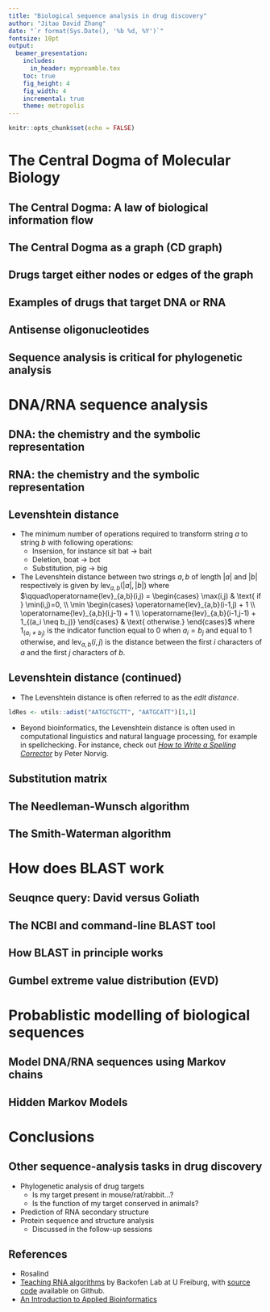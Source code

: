 ```yaml
---
title: "Biological sequence analysis in drug discovery"
author: "Jitao David Zhang"
date: "`r format(Sys.Date(), '%b %d, %Y')`"
fontsize: 10pt
output: 
  beamer_presentation:
    includes:
      in_header: mypreamble.tex
    toc: true
    fig_height: 4
    fig_width: 4
    incremental: true
    theme: metropolis
---
```


```r
knitr::opts_chunk$set(echo = FALSE)
```

# The Central Dogma of Molecular Biology

## The Central Dogma: A law of biological information flow

\takehome{The central dogma describes how biological information flows}

## The Central Dogma as a graph (CD graph)

\takehome{The CD graph view offers insights for drug discovery}

## Drugs target either nodes or edges of the graph

\takehome{Drugs target either nodes or edges of the CD graph}

## Examples of drugs that target DNA or RNA

\takehome{More and more drugs target DNA/RNA of the CD graph}

## Antisense oligonucleotides

\takehome{Sequence analysis allows designing potent and specific ASOs}

## Sequence analysis is critical for phylogenetic analysis

\takehome{Sequence analysis helps us understanding evolution of sequences}

# DNA/RNA sequence analysis

## DNA: the chemistry and the symbolic representation

\takehome{DNA is a string of characters and often form double helixes}

## RNA: the chemistry and the symbolic representation

\takehome{RNA is a string of characters and is often single-stranded}

## Levenshtein distance

- The minimum number of operations required to transform string $a$ to string $b$ with following operations:
    * Insersion, for instance sit $\textrm{bat}~\rightarrow~\textrm{bait}$ 
    * Deletion, \textit{e.g.} $\textrm{boat}~\rightarrow~\textrm{bot}$
    * Substitution, \textit{e.g.} $\textrm{pig}~\rightarrow~\textrm{big}$
- The Levenshtein distance between two strings $a, b$ of length $|a|$ and $|b|$ respectively is given by $\operatorname{lev}_{a,b}(|a|,|b|)$ where
  $\qquad\operatorname{lev}_{a,b}(i,j) = \begin{cases}
    \max(i,j) & \text{ if } \min(i,j)=0, \\
    \min \begin{cases}
            \operatorname{lev}_{a,b}(i-1,j) + 1 \\
            \operatorname{lev}_{a,b}(i,j-1) + 1 \\
            \operatorname{lev}_{a,b}(i-1,j-1) + 1_{(a_i \neq b_j)}
         \end{cases} & \text{ otherwise.}
   \end{cases}$
\newline
where $1_{(a_i \neq b_j)}$ is the indicator function equal to 0 when  $a_i = b_j$ and equal to 1 otherwise, and $\operatorname{lev}_{a,b}(i,j)$ is the distance between the first $i$ characters of $a$ and the first $j$ characters of $b$.

## Levenshtein distance (continued)

- The Levenshtein distance is often referred to as the *edit distance*. 

```r
ldRes <- utils::adist("AATGCTGCTT", "AATGCATT")[1,1]
```

\exercise{What is the Levenshtein distance between \texttt{AATGCTGCTT} and \texttt{AATGCATT}?}{`r ldRes`}

- Beyond bioinformatics, the Levenshtein distance is often used in computational linguistics and natural language processing, for example in spellchecking. For instance, check out [*How to Write a Spelling Corrector*](http://norvig.com/spell-correct.html) by Peter Norvig.

\takehome{Levenshtein distance applies to biological sequences}

## Substitution matrix

## The Needleman-Wunsch algorithm

\takehome{Dynamic programming underlies the Needleman-Wunsch algorithm}

## The Smith-Waterman algorithm

\takehome{SM reaches local alignment whereas NW reaches global alignment}

# How does BLAST work

## Seuqnce query: David versus Goliath

\takehome{Sequence query is frequently used in drug discovery}

## The NCBI and command-line BLAST tool

\takehome{Anyone can query similar sequences using the BLAST tool}

## How BLAST in principle works

\takehome{BLAST is a heuristic method}

## Gumbel extreme value distribution (EVD)

\takehome{Statistical models are important components of bioinformatics}

# Probablistic modelling of biological sequences

## Model DNA/RNA sequences using Markov chains

\takehome{Markov chain is a probablistic model of biological sequences}

## Hidden Markov Models

\takehome{HMMs allow sequence discrimination}

# Conclusions

## Other sequence-analysis tasks in drug discovery

* Phylogenetic analysis of drug targets
    * Is my target present in mouse/rat/rabbit...?
    * Is the function of my target conserved in animals?
* Prediction of RNA secondary structure
* Protein sequence and structure analysis
    * Discussed in the follow-up sessions
    
## References

* Rosalind
* [Teaching RNA algorithms](http://rna.informatik.uni-freiburg.de/Teaching/) by Backofen Lab at U Freiburg, with [source code](https://github.com/BackofenLab/RNA-Playground) available on Github.
* [An Introduction to Applied Bioinformatics](http://readiab.org/)